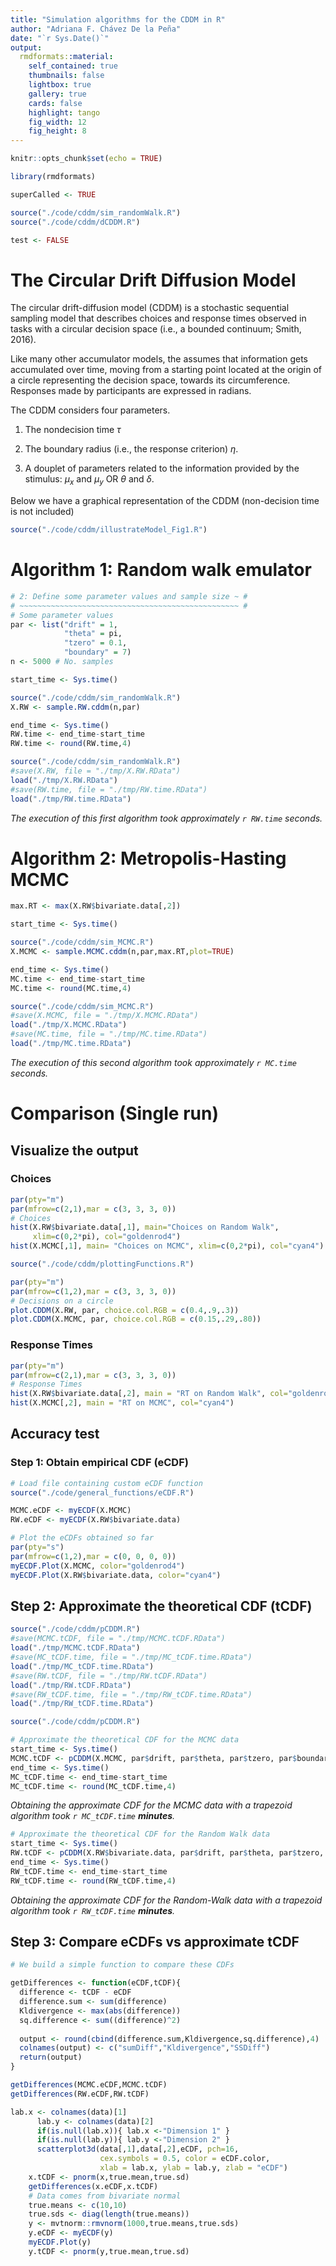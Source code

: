 ```yaml
---
title: "Simulation algorithms for the CDDM in R"
author: "Adriana F. Chávez De la Peña"
date: "`r Sys.Date()`"
output:
  rmdformats::material:
    self_contained: true
    thumbnails: false
    lightbox: true
    gallery: true
    cards: false
    highlight: tango
    fig_width: 12 
    fig_height: 8 
---
```


```r
knitr::opts_chunk$set(echo = TRUE)

library(rmdformats)

superCalled <- TRUE

source("./code/cddm/sim_randomWalk.R")
source("./code/cddm/dCDDM.R")

test <- FALSE
```

# The Circular Drift Diffusion Model

The circular drift-diffusion model (CDDM) is a stochastic sequential sampling model that describes choices and response times observed in tasks with a circular decision space (i.e., a bounded continuum; Smith, 2016). 

Like many other accumulator models, the assumes that information gets accumulated over time, moving from a starting point located at the origin of a circle representing the decision space, towards its circumference. Responses made by participants are expressed in radians.

The CDDM considers four parameters. 

1. The nondecision time $\tau$

2. The boundary radius (i.e., the response criterion) $\eta$. 

3. A douplet of parameters related to the information provided by the stimulus: $\mu_x$ and $\mu_y$ OR $\theta$ and $\delta$.

<!-- 3. A douplet of parameters related to the information provided by the stimulus and its effect on the decision process. These last two parameters describe the overall direction and speed of the random walk either in terms of cartesian or polar coordinates. If expressed as a cartesian coordinates, parameters μx and μy are used to denote the average step size that the random walk takes per unit of time along the X and Y axes, respectively. Whereas, if expressed as polar coordinates, parameters θ and δ are used to describe the angle that corresponds to the -->
<!-- correct answer (i.e., drift angle) and the average speed at which the random walk approaches the -->
<!-- circumference (i.e., drift magnitude), respectively (Smith, 2016; Kvam, 2019). -->

Below we have a graphical representation of the CDDM (non-decision time is not included)

```r
source("./code/cddm/illustrateModel_Fig1.R")
```

# Algorithm 1: Random walk emulator

```r
# 2: Define some parameter values and sample size ~ #
# ~~~~~~~~~~~~~~~~~~~~~~~~~~~~~~~~~~~~~~~~~~~~~~~~~ #
# Some parameter values
par <- list("drift" = 1, 
            "theta" = pi,
            "tzero" = 0.1,
            "boundary" = 7)
n <- 5000 # No. samples
```

```r
start_time <- Sys.time()
```

```r
source("./code/cddm/sim_randomWalk.R")
X.RW <- sample.RW.cddm(n,par)
```

```r
end_time <- Sys.time()
RW.time <- end_time-start_time
RW.time <- round(RW.time,4)
```

```r
source("./code/cddm/sim_randomWalk.R")
#save(X.RW, file = "./tmp/X.RW.RData")
load("./tmp/X.RW.RData")
#save(RW.time, file = "./tmp/RW.time.RData")
load("./tmp/RW.time.RData")
```

*The execution of this first algorithm took approximately `r RW.time` seconds.*

# Algorithm 2: Metropolis-Hasting MCMC

```r
max.RT <- max(X.RW$bivariate.data[,2])
```

```r
start_time <- Sys.time()
```

```r
source("./code/cddm/sim_MCMC.R")
X.MCMC <- sample.MCMC.cddm(n,par,max.RT,plot=TRUE)
```

```r
end_time <- Sys.time()
MC.time <- end_time-start_time
MC.time <- round(MC.time,4)
```

```r
source("./code/cddm/sim_MCMC.R")
#save(X.MCMC, file = "./tmp/X.MCMC.RData")
load("./tmp/X.MCMC.RData")
#save(MC.time, file = "./tmp/MC.time.RData")
load("./tmp/MC.time.RData")
```

*The execution of this second algorithm took approximately `r MC.time` seconds.*

# Comparison (Single run)

## Visualize the output

### Choices

```r
par(pty="m")          
par(mfrow=c(2,1),mar = c(3, 3, 3, 0)) 
# Choices
hist(X.RW$bivariate.data[,1], main="Choices on Random Walk",
     xlim=c(0,2*pi), col="goldenrod4")
hist(X.MCMC[,1], main= "Choices on MCMC", xlim=c(0,2*pi), col="cyan4")
```

```r
source("./code/cddm/plottingFunctions.R")

par(pty="m")          
par(mfrow=c(1,2),mar = c(3, 3, 3, 0)) 
# Decisions on a circle
plot.CDDM(X.RW, par, choice.col.RGB = c(0.4,.9,.3))
plot.CDDM(X.MCMC, par, choice.col.RGB = c(0.15,.29,.80))
```

### Response Times

```r
par(pty="m")          
par(mfrow=c(2,1),mar = c(3, 3, 3, 0)) 
# Response Times
hist(X.RW$bivariate.data[,2], main = "RT on Random Walk", col="goldenrod3")
hist(X.MCMC[,2], main = "RT on MCMC", col="cyan4")
```

## Accuracy test

### Step 1: Obtain empirical CDF (eCDF)

```r
# Load file containing custom eCDF function
source("./code/general_functions/eCDF.R")

MCMC.eCDF <- myECDF(X.MCMC)
RW.eCDF <- myECDF(X.RW$bivariate.data)

# Plot the eCDFs obtained so far
par(pty="s")          
par(mfrow=c(1,2),mar = c(0, 0, 0, 0)) 
myECDF.Plot(X.MCMC, color="goldenrod4")
myECDF.Plot(X.RW$bivariate.data, color="cyan4")
```

## Step 2: Approximate the theoretical CDF  (tCDF)

```r
source("./code/cddm/pCDDM.R")
#save(MCMC.tCDF, file = "./tmp/MCMC.tCDF.RData")
load("./tmp/MCMC.tCDF.RData")
#save(MC_tCDF.time, file = "./tmp/MC_tCDF.time.RData")
load("./tmp/MC_tCDF.time.RData")
#save(RW.tCDF, file = "./tmp/RW.tCDF.RData")
load("./tmp/RW.tCDF.RData")
#save(RW_tCDF.time, file = "./tmp/RW_tCDF.time.RData")
load("./tmp/RW_tCDF.time.RData")
```


```r
source("./code/cddm/pCDDM.R")

# Approximate the theoretical CDF for the MCMC data
start_time <- Sys.time()
MCMC.tCDF <- pCDDM(X.MCMC, par$drift, par$theta, par$tzero, par$boundary)
end_time <- Sys.time()
MC_tCDF.time <- end_time-start_time
MC_tCDF.time <- round(MC_tCDF.time,4)
```

*Obtaining the approximate CDF for the MCMC data with a trapezoid algorithm took `r MC_tCDF.time` **minutes**.*

```r
# Approximate the theoretical CDF for the Random Walk data
start_time <- Sys.time()
RW.tCDF <- pCDDM(X.RW$bivariate.data, par$drift, par$theta, par$tzero, par$boundary)
end_time <- Sys.time()
RW_tCDF.time <- end_time-start_time
RW_tCDF.time <- round(RW_tCDF.time,4)
```

*Obtaining the approximate CDF for the Random-Walk data with a trapezoid algorithm took `r RW_tCDF.time` **minutes**.*

## Step 3: Compare eCDFs vs approximate tCDF

```r
# We build a simple function to compare these CDFs

getDifferences <- function(eCDF,tCDF){
  difference <- tCDF - eCDF
  difference.sum <- sum(difference)
  Kldivergence <- max(abs(difference))
  sq.difference <- sum((difference)^2)
  
  output <- round(cbind(difference.sum,Kldivergence,sq.difference),4)
  colnames(output) <- c("sumDiff","Kldivergence","SSDiff") 
  return(output)
}
```


```r
getDifferences(MCMC.eCDF,MCMC.tCDF)
getDifferences(RW.eCDF,RW.tCDF)
```

```r
lab.x <- colnames(data)[1]
      lab.y <- colnames(data)[2]
      if(is.null(lab.x)){ lab.x <-"Dimension 1" }
      if(is.null(lab.y)){ lab.y <-"Dimension 2" }
      scatterplot3d(data[,1],data[,2],eCDF, pch=16,
                    cex.symbols = 0.5, color = eCDF.color,
                    xlab = lab.x, ylab = lab.y, zlab = "eCDF")
    x.tCDF <- pnorm(x,true.mean,true.sd)
    getDifferences(x.eCDF,x.tCDF)
    # Data comes from bivariate normal
    true.means <- c(10,10)
    true.sds <- diag(length(true.means))
    y <- mvtnorm::rmvnorm(1000,true.means,true.sds)
    y.eCDF <- myECDF(y)
    myECDF.Plot(y)
    y.tCDF <- pnorm(y,true.mean,true.sd)

```
    